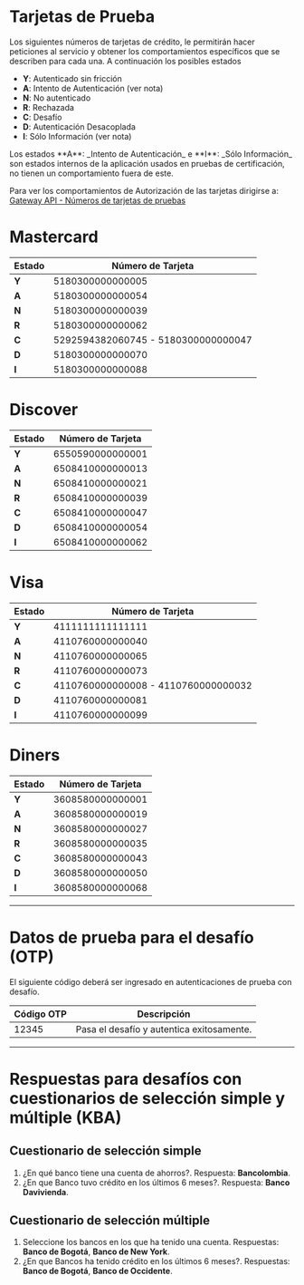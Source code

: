 <MissingTranslationBanner />

# Tarjetas de Prueba

Los siguientes números de tarjetas de crédito, le permitirán hacer peticiones al servicio y obtener los comportamientos específicos que se describen para cada una. A continuación los posibles estados

* **Y**: Autenticado sin fricción
* **A**: Intento de Autenticación (ver nota)
* **N**: No autenticado
* **R**: Rechazada
* **C**: Desafío
* **D**: Autenticación Desacoplada
* **I**: Sólo Información (ver nota)

<Note>
Los estados **A**: _Intento de Autenticación_ e **I**: _Sólo Información_ son estados internos de la aplicación usados en pruebas de certificación, no tienen un comportamiento fuera de este.

Para ver los comportamientos de Autorización de las tarjetas dirigirse a: [Gateway API - Números de tarjetas de pruebas](/gateway/testing-card)
</Note>

# Mastercard

| Estado| Número de Tarjeta                    |
|-------|--------------------------------------|
| **Y** | 5180300000000005                     |
| **A** | 5180300000000054                     |
| **N** | 5180300000000039                     |
| **R** | 5180300000000062                     |
| **C** | 5292594382060745 - 5180300000000047  |
| **D** | 5180300000000070                     |
| **I** | 5180300000000088                     |


# Discover

| Estado| Número de Tarjeta   |
|-------|---------------------|
| **Y** | 6550590000000001    |
| **A** | 6508410000000013    |
| **N** | 6508410000000021    |
| **R** | 6508410000000039    |
| **C** | 6508410000000047    |
| **D** | 6508410000000054    |
| **I** | 6508410000000062    |


# Visa

| Estado| Número de Tarjeta                    |
|-------|--------------------------------------|
| **Y** | 4111111111111111                     |
| **A** | 4110760000000040                     |
| **N** | 4110760000000065                     |
| **R** | 4110760000000073                     |
| **C** | 4110760000000008 - 4110760000000032  |
| **D** | 4110760000000081                     |
| **I** | 4110760000000099                     |


# Diners

| Estado| Número de Tarjeta  |
|-------|--------------------|
| **Y** | 3608580000000001   |
| **A** | 3608580000000019   |
| **N** | 3608580000000027   |
| **R** | 3608580000000035   |
| **C** | 3608580000000043   |
| **D** | 3608580000000050   |
| **I** | 3608580000000068   |

---

# Datos de prueba para el desafío (OTP)

El siguiente código deberá ser ingresado en autenticaciones de prueba con desafío.

Código OTP | Descripción                               |
-----------|-------------------------------------------|
 12345     | Pasa el desafío y autentica exitosamente. |  

---

 # Respuestas para desafíos con cuestionarios de selección simple y múltiple (KBA)

 ## Cuestionario de selección simple

 1. ¿En qué banco tiene una cuenta de ahorros?. Respuesta: **Bancolombia**.
 2. ¿En que Banco tuvo crédito en los últimos 6 meses?. Respuesta: **Banco Davivienda**.

 ## Cuestionario de selección múltiple

1. Seleccione los bancos en los que ha tenido una cuenta. Respuestas: **Banco de Bogotá**, **Banco de New York**.
2. ¿En que Bancos ha tenido crédito en los últimos 6 meses?. Respuestas: **Banco de Bogotá**, **Banco de Occidente**.

